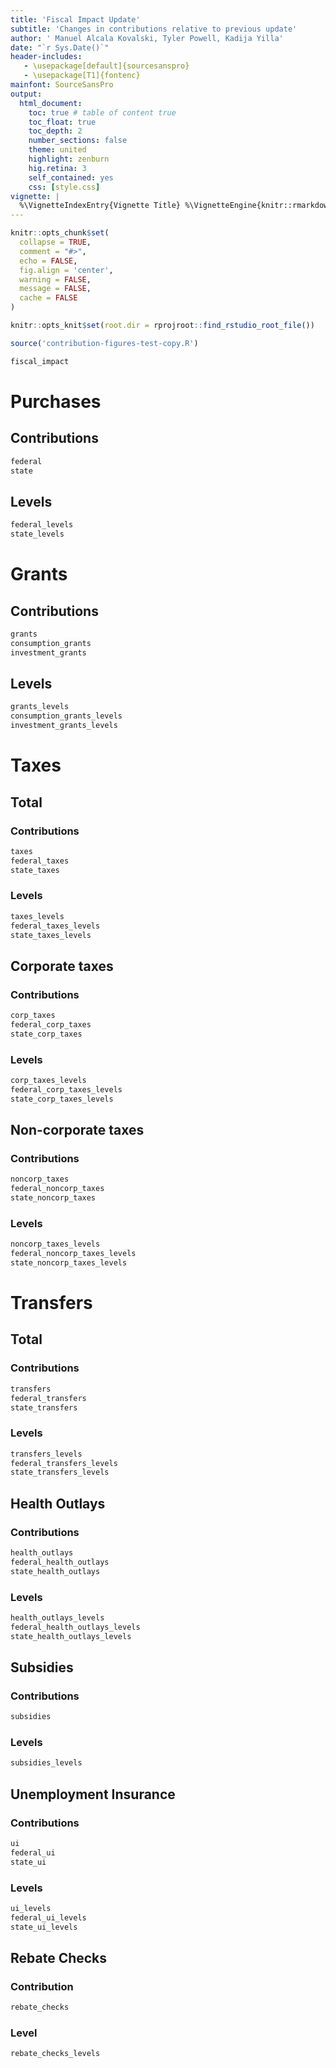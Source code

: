 ```yaml
---
title: 'Fiscal Impact Update'
subtitle: 'Changes in contributions relative to previous update'
author: ' Manuel Alcala Kovalski, Tyler Powell, Kadija Yilla'
date: "`r Sys.Date()`"
header-includes:
   - \usepackage[default]{sourcesanspro}
   - \usepackage[T1]{fontenc}
mainfont: SourceSansPro
output:
  html_document:
    toc: true # table of content true
    toc_float: true
    toc_depth: 2
    number_sections: false 
    theme: united
    highlight: zenburn 
    hig.retina: 3
    self_contained: yes
    css: [style.css]
vignette: |
  %\VignetteIndexEntry{Vignette Title} %\VignetteEngine{knitr::rmarkdown} %\VignetteEncoding{UTF-8}
---
```


```r
knitr::opts_chunk$set(
  collapse = TRUE,
  comment = "#>", 
  echo = FALSE,
  fig.align = 'center',
  warning = FALSE,
  message = FALSE,
  cache = FALSE
)

knitr::opts_knit$set(root.dir = rprojroot::find_rstudio_root_file())
```

```r
source('contribution-figures-test-copy.R')
```

```r
fiscal_impact
```

# Purchases {.tabset .tabset-pills}
## Contributions

```r
federal
state
```

## Levels 

```r
federal_levels
state_levels

```


# Grants {.tabset .tabset-pills}
## Contributions

```r
grants 
consumption_grants 
investment_grants 
```

## Levels

```r
grants_levels 
consumption_grants_levels
investment_grants_levels
```

# Taxes

## Total {.tabset .tabset-pills}

### Contributions

```r
taxes
federal_taxes
state_taxes
```

### Levels

```r
taxes_levels
federal_taxes_levels
state_taxes_levels
```

## Corporate taxes {.tabset .tabset-pills}

### Contributions

```r
corp_taxes
federal_corp_taxes
state_corp_taxes
```

### Levels

```r
corp_taxes_levels
federal_corp_taxes_levels
state_corp_taxes_levels
```

## Non-corporate taxes {.tabset .tabset-pills}

### Contributions

```r
noncorp_taxes
federal_noncorp_taxes
state_noncorp_taxes
```

### Levels

```r
noncorp_taxes_levels
federal_noncorp_taxes_levels
state_noncorp_taxes_levels
```

# Transfers

## Total {.tabset .tabset-pills}
### Contributions

```r
transfers
federal_transfers
state_transfers
```

### Levels

```r
transfers_levels
federal_transfers_levels
state_transfers_levels
```

## Health Outlays {.tabset .tabset-pills}

### Contributions

```r
health_outlays
federal_health_outlays
state_health_outlays
```

### Levels

```r
health_outlays_levels
federal_health_outlays_levels
state_health_outlays_levels
```

## Subsidies {.tabset .tabset-pills}

### Contributions

```r
subsidies

```

### Levels

```r

subsidies_levels
```

## Unemployment Insurance {.tabset .tabset-pills}

### Contributions

```r
ui
federal_ui
state_ui
```

### Levels

```r

ui_levels
federal_ui_levels
state_ui_levels
```

## Rebate Checks {.tabset .tabset-pills}

### Contribution

```r
rebate_checks
```

### Level

```r
rebate_checks_levels
```
